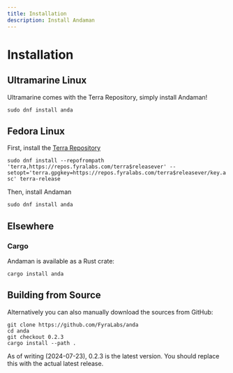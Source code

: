 ```yaml
---
title: Installation
description: Install Andaman
---
```


# Installation

## Ultramarine Linux

Ultramarine comes with the Terra Repository, simply install Andaman!

`sudo dnf install anda`

## Fedora Linux

First, install the [Terra Repository](https://terra.fyralabs.com)

`sudo dnf install --repofrompath 'terra,https://repos.fyralabs.com/terra$releasever' --setopt='terra.gpgkey=https://repos.fyralabs.com/terra$releasever/key.asc' terra-release`

Then, install Andaman

`sudo dnf install anda`

## Elsewhere

### Cargo

Andaman is available as a Rust crate:

`cargo install anda`

## Building from Source

Alternatively you can also manually download the sources from GitHub:

```
git clone https://github.com/FyraLabs/anda
cd anda
git checkout 0.2.3
cargo install --path .
```

As of writing (2024-07-23), 0.2.3 is the latest version. You should replace this with the actual latest release.
